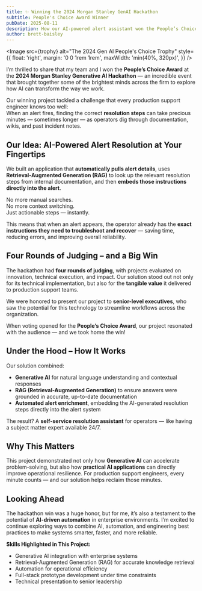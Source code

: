 ```yaml
---
title: ✨ Winning the 2024 Morgan Stanley GenAI Hackathon
subtitle: People's Choice Award Winner
pubDate: 2025-08-11
description: How our AI-powered alert assistant won the People’s Choice Award at the 2024 Morgan Stanley GenAI Hackathon — cutting recovery time, boosting reliability, and showing the power of Generative AI in action.
author: brett-baisley
---
```



<Image 
    src={trophy}
    alt="The 2024 Gen AI People's Choice Trophy" 
    style={{
        float: 'right',
        margin: '0 0 1rem 1rem',
        maxWidth: 'min(40%, 320px)',
    }}
/>

I’m thrilled to share that my team and I won the **People’s Choice Award** at the **2024 Morgan Stanley Generative AI Hackathon** — an incredible event that brought together some of the brightest minds across the firm to explore how AI can transform the way we work.

Our winning project tackled a challenge that every production support engineer knows too well:  
When an alert fires, finding the correct **resolution steps** can take precious minutes — sometimes longer — as operators dig through documentation, wikis, and past incident notes.



## Our Idea: AI-Powered Alert Resolution at Your Fingertips

We built an application that **automatically pulls alert details**, uses **Retrieval-Augmented Generation (RAG)** to look up the relevant resolution steps from internal documentation, and then **embeds those instructions directly into the alert**.

No more manual searches.  
No more context switching.  
Just actionable steps — instantly.

This means that when an alert appears, the operator already has the **exact instructions they need to troubleshoot and recover** — saving time, reducing errors, and improving overall reliability.



## Four Rounds of Judging – and a Big Win

The hackathon had **four rounds of judging**, with projects evaluated on innovation, technical execution, and impact. Our solution stood out not only for its technical implementation, but also for the **tangible value** it delivered to production support teams.

We were honored to present our project to **senior-level executives**, who saw the potential for this technology to streamline workflows across the organization.

When voting opened for the **People’s Choice Award**, our project resonated with the audience — and we took home the win!



## Under the Hood – How It Works

Our solution combined:

- **Generative AI** for natural language understanding and contextual responses  
- **RAG (Retrieval-Augmented Generation)** to ensure answers were grounded in accurate, up-to-date documentation  
- **Automated alert enrichment**, embedding the AI-generated resolution steps directly into the alert system  

The result? A **self-service resolution assistant** for operators — like having a subject matter expert available 24/7.



## Why This Matters

This project demonstrated not only how **Generative AI** can accelerate problem-solving, but also how **practical AI applications** can directly improve operational resilience. For production support engineers, every minute counts — and our solution helps reclaim those minutes.



## Looking Ahead

The hackathon win was a huge honor, but for me, it’s also a testament to the potential of **AI-driven automation** in enterprise environments. I’m excited to continue exploring ways to combine AI, automation, and engineering best practices to make systems smarter, faster, and more reliable.



**Skills Highlighted in This Project:**

- Generative AI integration with enterprise systems  
- Retrieval-Augmented Generation (RAG) for accurate knowledge retrieval  
- Automation for operational efficiency  
- Full-stack prototype development under time constraints  
- Technical presentation to senior leadership  
